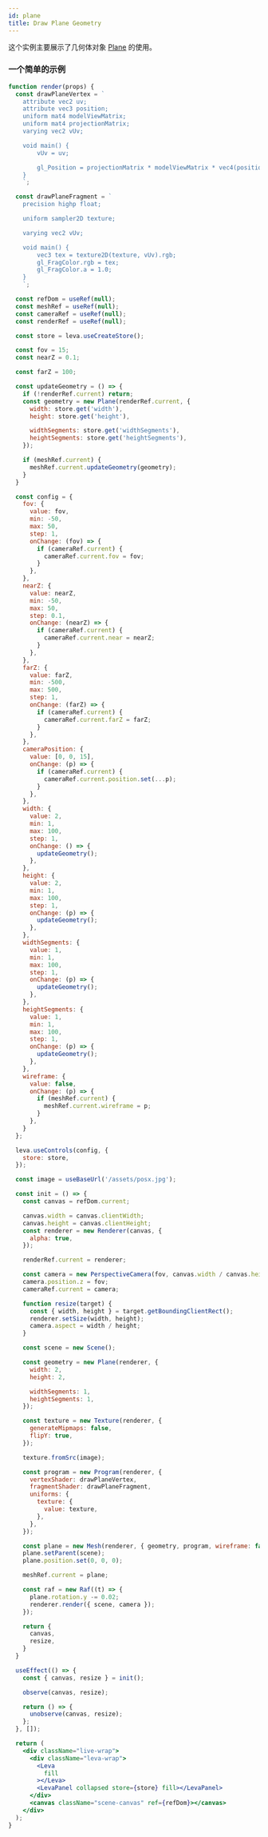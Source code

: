 ```yaml
---
id: plane
title: Draw Plane Geometry
---
```


这个实例主要展示了几何体对象 [Plane](/api/classes/Plane.md) 的使用。

### 一个简单的示例

```jsx live
function render(props) {
  const drawPlaneVertex = `
    attribute vec2 uv;
    attribute vec3 position;
    uniform mat4 modelViewMatrix;
    uniform mat4 projectionMatrix;
    varying vec2 vUv;

    void main() {
        vUv = uv;

        gl_Position = projectionMatrix * modelViewMatrix * vec4(position, 1.0);
    }
    `;

  const drawPlaneFragment = `
    precision highp float;

    uniform sampler2D texture;

    varying vec2 vUv;

    void main() {
        vec3 tex = texture2D(texture, vUv).rgb;
        gl_FragColor.rgb = tex;
        gl_FragColor.a = 1.0;
    }
    `;

  const refDom = useRef(null);
  const meshRef = useRef(null);
  const cameraRef = useRef(null);
  const renderRef = useRef(null);

  const store = leva.useCreateStore();

  const fov = 15;
  const nearZ = 0.1;

  const farZ = 100;

  const updateGeometry = () => {
    if (!renderRef.current) return;
    const geometry = new Plane(renderRef.current, {
      width: store.get('width'),
      height: store.get('height'),

      widthSegments: store.get('widthSegments'),
      heightSegments: store.get('heightSegments'),
    });

    if (meshRef.current) {
      meshRef.current.updateGeometry(geometry);
    }
  }

  const config = {
    fov: {
      value: fov,
      min: -50,
      max: 50,
      step: 1,
      onChange: (fov) => {
        if (cameraRef.current) {
          cameraRef.current.fov = fov;
        }
      },
    },
    nearZ: {
      value: nearZ,
      min: -50,
      max: 50,
      step: 0.1,
      onChange: (nearZ) => {
        if (cameraRef.current) {
          cameraRef.current.near = nearZ;
        }
      },
    },
    farZ: {
      value: farZ,
      min: -500,
      max: 500,
      step: 1,
      onChange: (farZ) => {
        if (cameraRef.current) {
          cameraRef.current.farZ = farZ;
        }
      },
    },
    cameraPosition: {
      value: [0, 0, 15],
      onChange: (p) => {
        if (cameraRef.current) {
          cameraRef.current.position.set(...p);
        }
      },
    },
    width: {
      value: 2,
      min: 1,
      max: 100,
      step: 1,
      onChange: () => {
        updateGeometry();
      },
    },
    height: {
      value: 2,
      min: 1,
      max: 100,
      step: 1,
      onChange: (p) => {
        updateGeometry();
      },
    },
    widthSegments: {
      value: 1,
      min: 1,
      max: 100,
      step: 1,
      onChange: (p) => {
        updateGeometry();
      },
    },
    heightSegments: {
      value: 1,
      min: 1,
      max: 100,
      step: 1,
      onChange: (p) => {
        updateGeometry();
      },
    },
    wireframe: {
      value: false,
      onChange: (p) => {
        if (meshRef.current) {
          meshRef.current.wireframe = p;
        }
      },
    }
  };

  leva.useControls(config, {
    store: store,
  });

  const image = useBaseUrl('/assets/posx.jpg');

  const init = () => {
    const canvas = refDom.current;

    canvas.width = canvas.clientWidth;
    canvas.height = canvas.clientHeight;
    const renderer = new Renderer(canvas, {
      alpha: true,
    });

    renderRef.current = renderer;

    const camera = new PerspectiveCamera(fov, canvas.width / canvas.height, nearZ, farZ);
    camera.position.z = fov;
    cameraRef.current = camera;

    function resize(target) {
      const { width, height } = target.getBoundingClientRect();
      renderer.setSize(width, height);
      camera.aspect = width / height;
    }

    const scene = new Scene();

    const geometry = new Plane(renderer, {
      width: 2,
      height: 2,

      widthSegments: 1,
      heightSegments: 1,
    });

    const texture = new Texture(renderer, {
      generateMipmaps: false,
      flipY: true,
    });

    texture.fromSrc(image);

    const program = new Program(renderer, {
      vertexShader: drawPlaneVertex,
      fragmentShader: drawPlaneFragment,
      uniforms: {
        texture: {
          value: texture,
        },
      },
    });

    const plane = new Mesh(renderer, { geometry, program, wireframe: false });
    plane.setParent(scene);
    plane.position.set(0, 0, 0);

    meshRef.current = plane;

    const raf = new Raf((t) => {
      plane.rotation.y -= 0.02;
      renderer.render({ scene, camera });
    });

    return {
      canvas,
      resize,
    }
  }

  useEffect(() => {
    const { canvas, resize } = init();

    observe(canvas, resize);

    return () => {
      unobserve(canvas, resize);
    };
  }, []);

  return (
    <div className="live-wrap">
      <div className="leva-wrap">
        <Leva
          fill
        ></Leva>
        <LevaPanel collapsed store={store} fill></LevaPanel>
      </div>
      <canvas className="scene-canvas" ref={refDom}></canvas>
    </div>
  );
}
```
